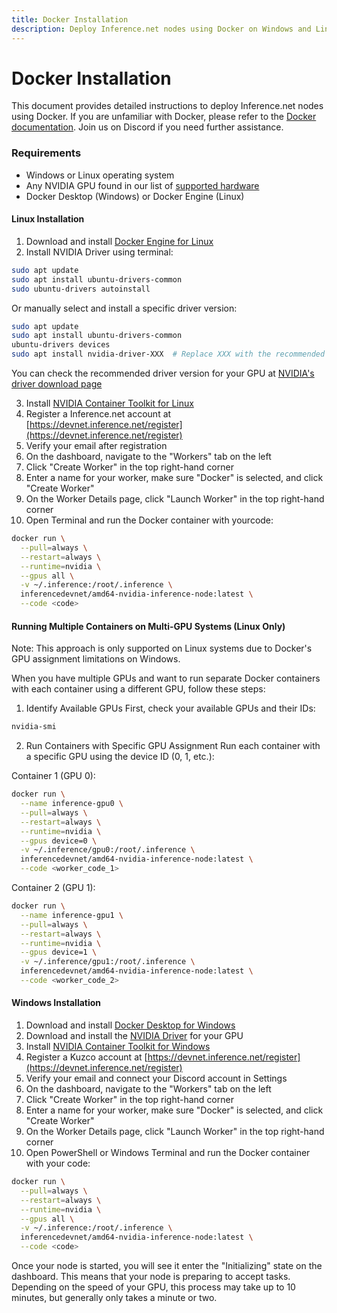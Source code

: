 ```yaml
---
title: Docker Installation
description: Deploy Inference.net nodes using Docker on Windows and Linux
---
```


# Docker Installation

This document provides detailed instructions to deploy Inference.net nodes using Docker. If you are unfamiliar with Docker, please refer to the [Docker documentation](https://docs.docker.com/get-started/). Join us on Discord if you need further assistance.

### Requirements
 - Windows or Linux operating system
 - Any NVIDIA GPU found in our list of [supported hardware](/getting-started/hardware)
 - Docker Desktop (Windows) or Docker Engine (Linux)

#### Linux Installation
1. Download and install [Docker Engine for Linux](https://docs.docker.com/engine/install/ubuntu/)
2. Install NVIDIA Driver using terminal:
```bash
sudo apt update
sudo apt install ubuntu-drivers-common
sudo ubuntu-drivers autoinstall
```

Or manually select and install a specific driver version:
```bash
sudo apt update
sudo apt install ubuntu-drivers-common
ubuntu-drivers devices
sudo apt install nvidia-driver-XXX  # Replace XXX with the recommended version number
```
   You can check the recommended driver version for your GPU at [NVIDIA's driver download page](https://www.nvidia.com/download/index.aspx)

3. Install [NVIDIA Container Toolkit for Linux](https://docs.nvidia.com/datacenter/cloud-native/container-toolkit/install-guide.html#docker)
4. Register a Inference.net account at [https://devnet.inference.net/register](https://devnet.inference.net/register)
5. Verify your email after registration
6. On the dashboard, navigate to the "Workers" tab on the left
7. Click "Create Worker" in the top right-hand corner
8. Enter a name for your worker, make sure "Docker" is selected, and click "Create Worker"
9. On the Worker Details page, click "Launch Worker" in the top right-hand corner
10. Open Terminal and run the Docker container with yourcode:
```bash
docker run \
  --pull=always \
  --restart=always \
  --runtime=nvidia \
  --gpus all \
  -v ~/.inference:/root/.inference \
  inferencedevnet/amd64-nvidia-inference-node:latest \
  --code <code>
```

#### Running Multiple Containers on Multi-GPU Systems (Linux Only)
Note: This approach is only supported on Linux systems due to Docker's GPU assignment limitations on Windows.

When you have multiple GPUs and want to run separate Docker containers with each container using a different GPU, follow these steps:

1. Identify Available GPUs
First, check your available GPUs and their IDs:
```bash
nvidia-smi
```

2. Run Containers with Specific GPU Assignment
Run each container with a specific GPU using the device ID (0, 1, etc.):

Container 1 (GPU 0):
```bash
docker run \
  --name inference-gpu0 \
  --pull=always \
  --restart=always \
  --runtime=nvidia \
  --gpus device=0 \
  -v ~/.inference/gpu0:/root/.inference \
  inferencedevnet/amd64-nvidia-inference-node:latest \
  --code <worker_code_1>
```

Container 2 (GPU 1):
```bash
docker run \
  --name inference-gpu1 \
  --pull=always \
  --restart=always \
  --runtime=nvidia \
  --gpus device=1 \
  -v ~/.inference/gpu1:/root/.inference \
  inferencedevnet/amd64-nvidia-inference-node:latest \
  --code <worker_code_2>
```

#### Windows Installation
1. Download and install [Docker Desktop for Windows](https://www.docker.com/products/docker-desktop)
2. Download and install the [NVIDIA Driver](https://www.nvidia.com/download/index.aspx) for your GPU
3. Install [NVIDIA Container Toolkit for Windows](https://docs.nvidia.com/datacenter/cloud-native/container-toolkit/install-guide.html#docker)
4. Register a Kuzco account at [https://devnet.inference.net/register](https://devnet.inference.net/register)
5. Verify your email and connect your Discord account in Settings
6. On the dashboard, navigate to the "Workers" tab on the left
7. Click "Create Worker" in the top right-hand corner
8. Enter a name for your worker, make sure "Docker" is selected, and click "Create Worker"
9. On the Worker Details page, click "Launch Worker" in the top right-hand corner
10. Open PowerShell or Windows Terminal and run the Docker container with your code:
```bash
docker run \
  --pull=always \
  --restart=always \
  --runtime=nvidia \
  --gpus all \
  -v ~/.inference:/root/.inference \
  inferencedevnet/amd64-nvidia-inference-node:latest \
  --code <code>
```

Once your node is started, you will see it enter the "Initializing" state on the dashboard. This means that your node is preparing to accept tasks. Depending on the speed of your GPU, this process may take up to 10 minutes, but generally only takes a minute or two.